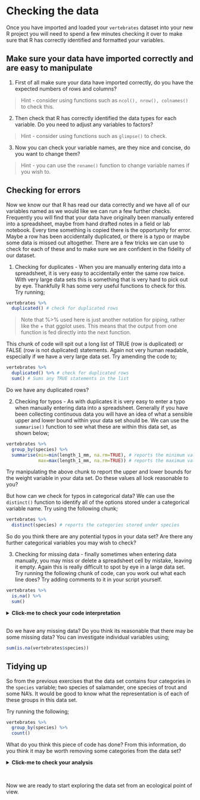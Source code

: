 # Checking the data

Once you have imported and loaded your `vertebrates` dataset into your new R project you will need to spend a few minutes checking it over to make sure that R has correctly identified and formatted your variables. 

## Make sure your data have imported correctly and are easy to manipulate

1)  First of all make sure your data have imported correctly, do you have the expected numbers of rows and columns? 

> Hint - consider using functions such as ```ncol(), nrow(), colnames()``` to check this.

2)  Then check that R has correctly identified the data types for each variable. Do you need to adjust any variables to factors? 

> Hint - consider using functions such as ```glimpse()``` to check.

3)  Now you can check your variable names, are they nice and concise, do you want to change them? 

> Hint - you can use the ```rename()``` function to change variable names if you wish to.

## Checking for errors 

Now we know our that R has read our data correctly and we have all of our variables named as we would like we can run a few further checks. Frequently you will find that your data have originally been manually entered into a spreadsheet, maybe from hand drafted notes in a field or lab notebook. Every time something is copied there is the opportunity for error. Maybe a row has been accidentally duplicated, or there is a typo or maybe some data is missed out altogether. There are a few tricks we can use to check for each of these and to make sure we are confident in the fidelity of our dataset. 

1) Checking for duplicates - When you are manually entering data into a spreadsheet, it is very easy to accidentally enter the same row twice. With very large data sets this is something that is very hard to pick out by eye. Thankfully R has some very useful functions to check for this. Try running;

```r
vertebrates %>%
  duplicated() # check for duplicated rows
```
> Note that %>% used here is just another notation for piping, rather like the + that ggplot uses. This means that the output from one function is fed directly into the next function.

This chunk of code will spit out a long list of TRUE (row is duplicated) or FALSE (row is not duplicated) statements. Again not very human readable, especially if we have a very large data set. Try amending the code to;

```r
vertebrates %>%
  duplicated() %>% # check for duplicated rows
  sum() # Sums any TRUE statements in the list 
```

Do we have any duplicated rows?

2)  Checking for typos - As with duplicates it is very easy to enter a typo when manually entering data into a spreadsheet. Generally if you have been collecting continuous data you will have an idea of what a sensible upper and lower bound within your data set should be. We can use the `summarise()` function to see what these are within this data set, as shown below;

```r
vertebrates %>% 
  group_by(species) %>% 
  summarise(min=min(length_1_mm, na.rm=TRUE), # reports the minimum value in the length_1_mm variable and ignores cells with N/A
            max=max(length_1_mm, na.rm=TRUE)) # reports the maximum value in the length_1_mm variable and ignores cells with N/A
```

Try manipulating the above chunk to report the upper and lower bounds for the weight variable in your data set. Do these values all look reasonable to you?

But how can we check for typos in categorical data? We can use the `distinct()` function to identify all of the options stored under a categorical variable name. Try using the following chunk;

```r
vertebrates %>% 
  distinct(species) # reports the categories stored under species
```

So do you think there are any potential typos in your data set? Are there any further categorical variables you may wish to check?

3)  Checking for missing data - finally sometimes when entering data manually, you may miss or delete a spreadsheet cell by mistake, leaving it empty. Again this is really difficult to spot by eye in a large data set. Try running the following chunk of code, can you work out what each line does? Try adding comments to it in your script yourself.

```r
vertebrates %>% 
  is.na() %>% 
  sum()
```

<details><summary> **Click-me to check your code interpretation** </summary>

So here you are piping your initial data set `vertebrates` into the `is.na()` function which is then looking for cells containing N/A and reporting a TRUE/FALSE data frame (where TRUE indicates N/A). We are then piping that output straight into the `sum()` function which is summing the number of TRUE values.

</details>
<br />
Do we have any missing data? Do you think its reasonable that there may be some missing data? You can investigate individual variables using;

```r
sum(is.na(vertebrates$species))
```

## Tidying up

So from the previous exercises that the data set contains four categories in the `species` variable; two species of salamander, one species of trout and some NA's. It would be good to know what the representation is of each of these groups in this data set.

Try running the following;

```r
vertebrates %>%
  group_by(species) %>%
  count()
```

What do you think this piece of code has done? From this information, do you think it may be worth removing some categories from the data set?

<details><summary> **Click-me to check your analysis** </summary>

We can see that three species in this data set and a category that are unidentified (NA). The Cascade torrent salamander has only 15 data entries and 3 entries have an unknown species (NA), compared to thousands of entries for the other species. It therefore makes good analytical sense to remove those entries. Try using the following to filter them out, for now.  

```r
vertebrates <- vertebrates %>% 
  filter(species != "Cascade torrent salamander") %>% 
  filter(species != "NA")
```
You can check this worked by running the last piece of code again.
</details>
<br />

Now we are ready to start exploring the data set from an ecological point of view.


